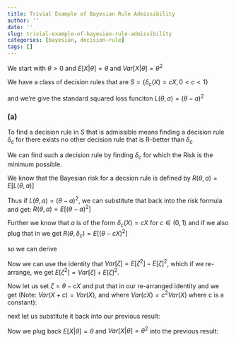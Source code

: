 ```yaml
---
title: Trivial Example of Bayesian Rule Admissibility
author: ''
date: ''
slug: trivial-example-of-bayesian-rule-admissibility
categories: [bayesian, decision-rule]
tags: []
---
```


We start with $\theta>0$ and $E[X|\theta]=\theta$ and $Var[X|\theta]=\theta^2$

We have a class of decision rules that are $S=\{\delta_c(X)=cX, 0 < c < 1\}$

and we're give the standard squared loss funciton $L(\theta,a) = (\theta - a)^2$

### (a)

To find a decision rule in $S$ that is admissible means finding a decision rule $\delta_{c}$ for there exists no other decision rule that is R-better than $\delta_{c}$ 

We can find such a decision rule by finding $\delta_{c}$ for which the Risk is the minimum possible.

We know that the Bayesian risk for a decsion rule is defined by $R(\theta,a)=E[L(\theta,a)]$

Thus if $L(\theta,a) = (\theta - a)^2$, we can substitute that back into the risk formula and get: $R(\theta,a)=E[(\theta - a)^2]$

Further we know that $a$ is of the form $\delta_c(X)=cX$ for $c \in (0,1)$ and if we also plug that in we get $R(\theta,\delta_{c})=E[(\theta - cX)^2]$

so we can derive

\begin{align}
R(\theta,\delta_{c})=E[(\theta - cX)^2]\\
=E[\theta^2 -2c\theta X +(cX)^2]\\
=\theta^2 - 2c\theta E[X] +c^2E[X^2]
\end{align}

Now we can use the identity that $Var[\zeta] = E[\zeta^2] - E[\zeta]^2$, which if we re-arrange, we get $E[\zeta^2] = Var[\zeta] + E[\zeta]^2$.

Now let us set $\zeta=\theta -cX$ and put that in our re-arranged identity and we get (Note: $Var(X+c)=Var(X)$, and where $Var(cX)=c^2Var(X)$ where c is a constant):

\begin{align}
\require{cancel}
E[\zeta^2] = Var[\zeta] + E[\zeta]^2 \\
E[(\theta -cX)^2] = Var[\theta -cX] + E[\theta -cX]^2 \\
E[\theta^2-2cX\theta +c^2X^2] = c^2Var[X] + (E[\theta] -cE[X])^2 \\
E[\theta^2]-2c\theta E[X]+c^2E[X^2] = c^2Var[X] + (\theta -cE[X])^2 \\
\theta^2-2c\theta E[X]+c^2E[X^2] = c^2Var[X] + \theta^2 -2c\theta E[X] +c^2E[X]^2 \\
\cancel{\theta^2} \bcancel{-2c\theta E[X]}+c^2E[X^2] = c^2Var[X] + \cancel{\theta^2} \bcancel{-2c\theta E[X]} +c^2E[X]^2 \\
\xcancel{c^2}E[X^2] = \xcancel{c^2}Var[X] +\xcancel{c^2}E[X]^2 \\
E[X^2] = Var[X] + E[X]^2 
\end{align}



 next let us substitute it back into our previous result:

\begin{align}
R(\theta,\delta_{c})=\theta^2 - 2c\theta E[X] +c^2E[X^2] \\
=\theta^2 - 2c\theta E[X] + c^2(Var[X] + E[X]^2) \\
=\theta^2 - 2c\theta E[X] + c^2Var[X] + c^2E[X]^2 
\end{align}

Now we plug back $E[X|\theta]=\theta$ and $Var[X|\theta]=\theta^2$ into the previous result:

\begin{align}
R(\theta,\delta_{c})=\theta^2 - 2c\theta E[X] + c^2Var[X] + c^2E[X]^2 \\
=\theta^2 - 2c\theta \cdot \theta + c^2\theta^2 + c^2(\theta)^2  \\
=\theta^2 - 2c\theta^2 + 2c^2\theta^2   \\
=\theta^2
\end{align}
